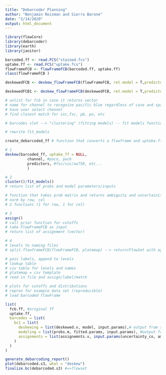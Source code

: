 ```yaml
---
title: "Debarcoder Planning"
author: "Benjamin Reisman and Sierra Barone"
date: "2/14/2020"
output: html_document
---
```


```r
library(flowCore)
library(debarcoder)
library(earth)
library(janitor)

barcoded.ff <- read.FCS("stained.fcs")
uptake.ff <- read.FCS("uptake.fcs")
flowFrameFCB <- flowFrameFCB(barcoded.ff, uptake.ff)
class(flowFrameFCB )

deskewedFCB <- deskew_flowFrameFCB(flowFrameFCB, ret.model = T,predictors = c("ssc_a"), channel = c("pacific_blue_a"), method = c("lm"))

deskewedFCB1 <- deskew_flowFrameFCB(deskewedFCB, ret.model = T,predictors = c("fsc_a","ssc_a"), channel = c("pacific_blue_a"), method = c("earth"))

# unlist for fcb in case it returns vector 
# name for channel to recognize pacific blue regardless of case and spaces 
# have user select channel 
# find closest match for ssc,fsc, pb, po, etc

# barcodes slot --> "clustering" (fitting models) -- fit models function

# rewrite fit_models
```

```r
create_debarcoded_ff # function that converts a flowframe and uptake.ff to a barcoded.ff with neccessary slots empty

# 1
deskew(barcoded_ff, uptake_ff = NULL,
          channel, #paco, pacb
          predictors, #fsc/ssc/ax750, etc...
          )

# 2
cluster()/fit_models()
# return list of probs and model parameters/inputs

# function that takes prob matrix and returns ambiguity and uncertainity 
# norm by row, col
# 2 functions (1 for row, 1 for col)

# 3 
assign()
# call prior function for cutoffs 
# take FlowFrameFCB as input
# return list of assignment (vector)

# 4 
# levels to naming files
# split.flowframeFCB(flowFrameFCB, platemap) --> return(FlowSet with og file name & "label"/"level") generic function to split

# pass labels, append to levels
# lookup table
# csv table for levels and names
# platemap = csv template
# read in file and assign/label/match

# plots for cutoffs and distributions 
# reprex for example data set (reproducible)
# load barcoded flowFrame
```

```r
list(
  fcb.ff, #original ff
  uptake.ff,
  barcodes = list(
    bc1 = list(
      deskewing = list(deskewed.v, model, input.params),# output from step 1
      modeling = list(probs.m, fitted.params, input.params), #output from step 2
      assignments = list(assignemnts.v, input.params(uncertainty_co, ambiguity.co))
    )
  )
)

generate_debarcoding_report()
plot(debarcoded.s3, what = "deskew")
finalize.bc(debarcoded.s3) #=>flowset
```
